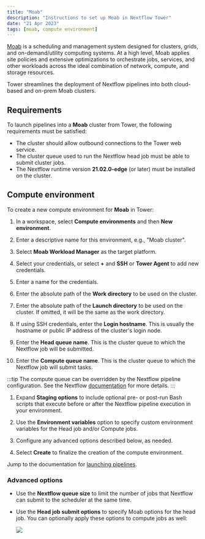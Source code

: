 ```yaml
---
title: "Moab"
description: "Instructions to set up Moab in Nextflow Tower"
date: "21 Apr 2023"
tags: [moab, compute environment]
---
```


[Moab](http://docs.adaptivecomputing.com/suite/8-0/basic/help.htm#topics/moabWorkloadManager/topics/intro/productOverview.htm) is a scheduling and management system designed for clusters, grids, and on-demand/utility computing systems. At a high level, Moab applies site policies and extensive optimizations to orchestrate jobs, services, and other workloads across the ideal combination of network, compute, and storage resources.

Tower streamlines the deployment of Nextflow pipelines into both cloud-based and on-prem Moab clusters.

## Requirements

To launch pipelines into a **Moab** cluster from Tower, the following requirements must be satisfied:

- The cluster should allow outbound connections to the Tower web service.
- The cluster queue used to run the Nextflow head job must be able to submit cluster jobs.
- The Nextflow runtime version **21.02.0-edge** (or later) must be installed on the cluster.

## Compute environment

To create a new compute environment for **Moab** in Tower:

1.  In a workspace, select **Compute environments** and then **New environment**.

1.  Enter a descriptive name for this environment, e.g., "Moab cluster".

1.  Select **Moab Workload Manager** as the target platform.

1.  Select your credentials, or select **+** and **SSH** or **Tower Agent** to add new credentials.

1.  Enter a name for the credentials.

1.  Enter the absolute path of the **Work directory** to be used on the cluster.

1.  Enter the absolute path of the **Launch directory** to be used on the cluster. If omitted, it will be the same as the work directory.

1.  If using SSH credentials, enter the **Login hostname**. This is usually the hostname or public IP address of the cluster's login node.

1.  Enter the **Head queue name**. This is the cluster queue to which the Nextflow job will be submitted.

1.  Enter the **Compute queue name**. This is the cluster queue to which the Nextflow job will submit tasks.

:::tip
The compute queue can be overridden by the Nextflow pipeline configuration. See the Nextflow [documentation](https://www.nextflow.io/docs/latest/process.html#queue) for more details.
:::

1.  Expand **Staging options** to include optional pre- or post-run Bash scripts that execute before or after the Nextflow pipeline execution in your environment.

1.  Use the **Environment variables** option to specify custom environment variables for the Head job and/or Compute jobs.

1.  Configure any advanced options described below, as needed.

1.  Select **Create** to finalize the creation of the compute environment.

Jump to the documentation for [launching pipelines](../launch/launchpad.mdx).

### Advanced options

- Use the **Nextflow queue size** to limit the number of jobs that Nextflow can submit to the scheduler at the same time.

- Use the **Head job submit options** to specify Moab options for the head job. You can optionally apply these options to compute jobs as well:

  ![](./_images/head_job_propagation.png)
